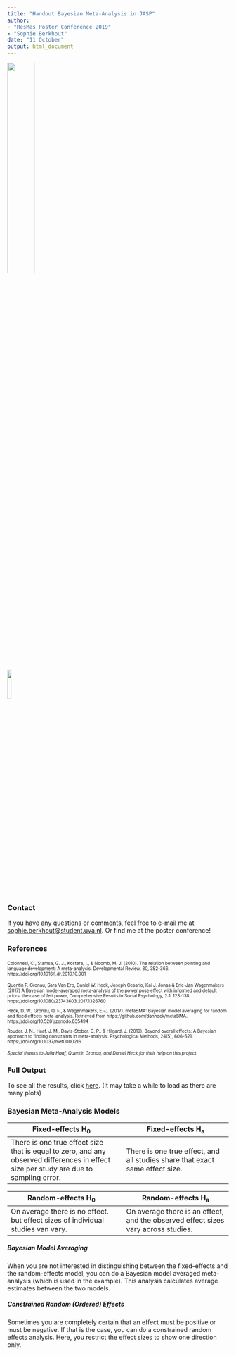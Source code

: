 ```yaml
---
title: "Handout Bayesian Meta-Analysis in JASP"
author: 
- "ResMas Poster Conference 2019"
- "Sophie Berkhout"
date: "11 October"
output: html_document
---
```

![](https://www.uva.nl/binaries/_ht_1561017307337/large/content/gallery/subsites/extranet/huisstijl/logo-regular.jpg){width="35%"}

![](C:/Users/sophi/surfdrive/Stage JASP - Copy/JASP Media Kit/Current/green_logo_dark_text.png){width="13%"}

### Contact
If you have any questions or comments, feel free to e-mail me at
[sophie.berkhout@student.uva.nl](mailto:sophie.berkhout@student.uva.nl). Or find me at the poster conference!

### References
<font size = "1">
Colonnesi, C., Stamsa, G. J., Kostera, I., & Noomb, M. J. (2010). The relation between pointing and language development: A meta-analysis. Developmental Review, 30, 352-366. https://doi.org/10.1016/j.dr.2010.10.001

Quentin F. Gronau, Sara Van Erp, Daniel W. Heck, Joseph Cesario, Kai J. Jonas & Eric-Jan Wagenmakers (2017) A Bayesian model-averaged meta-analysis of the power pose effect with informed and default priors: the case of felt power, Comprehensive Results in Social Psychology, 2:1, 123-138. https://doi.org/10.1080/23743603.2017.1326760

Heck, D. W., Gronau, Q. F., & Wagenmakers, E.-J. (2017). metaBMA: Bayesian model averaging for random and fixed effects meta-analysis. Retrieved from https://github.com/danheck/metaBMA. https://doi.org/10.5281/zenodo.835494

Rouder, J. N., Haaf, J. M., Davis-Stober, C. P., & Hilgard, J. (2019). Beyond overall effects: A Bayesian approach to finding constraints in meta-analysis. Psychological Methods, 24(5), 606-621. https://doi.org/10.1037/met0000216

<i>Special thanks to Julia Haaf, Quentin Gronau, and Daniel Heck for their help on this project.</i>
</font>

### Full Output
To see all the results, click [here](https://htmlpreview.github.io/?https://github.com/sophieberkhout/JASP-metaBMA/blob/master/pointing%20results.html){target="_blank"}. (It may take a while to load as there are many plots)

### Bayesian Meta-Analysis Models

|Fixed-effects H<sub>0</sub>| |Fixed-effects H<sub>a</sub>|
|---------------------------------------|---|--------------------------------------|
|There is one true effect size that is equal to zero, and any observed differences in effect size per study are due to sampling error.| | There is one true effect, and all studies share that exact same effect size.|

|Random-effects H<sub>0</sub>| |Random-effects H<sub>a</sub>|
|---------------------------------------|---|--------------------------------------|
| On average there is no effect. but effect sizes of individual studies van vary.  | | On average there is an effect, and the observed effect sizes vary across studies. |

##### Bayesian Model Averaging
When you are not interested in distinguishing between the fixed-effects and the random-effects model, you can do a Bayesian model averaged meta-analysis (which is used in the example). This analysis calculates average estimates between the two models.

##### Constrained Random (Ordered) Effects
Sometimes you are completely certain that an effect must be positive or must be negative. If that is the case, you can do a constrained random effects analysis. Here, you restrict the effect sizes to show one direction only.
